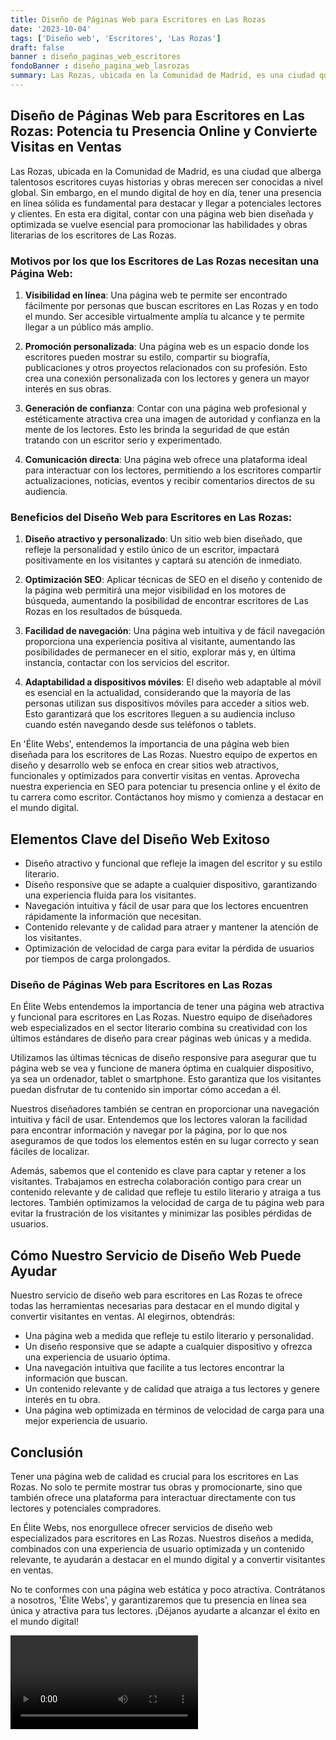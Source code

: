 ```yaml
---
title: Diseño de Páginas Web para Escritores en Las Rozas
date: '2023-10-04'
tags: ['Diseño web', 'Escritores', 'Las Rozas']
draft: false
banner : diseño_paginas_web_escritores
fondoBanner : diseño_pagina_web_lasrozas
summary: Las Rozas, ubicada en la Comunidad de Madrid, es una ciudad que alberga talentosos escritores cuyas historias y obras merecen ser conocidas a nivel global. Sin embargo, en el mundo digital de hoy en día, tener una presencia en línea sólida es fundamental para destacar y llegar a potenciales lectores y clientes. En esta era digital, contar con una página web bien diseñada y optimizada se vuelve esencial para promocionar las habilidades y obras literarias de los escritores de Las Rozas.
---
```


## **Diseño de Páginas Web para Escritores en Las Rozas: Potencia tu Presencia Online y Convierte Visitas en Ventas**

Las Rozas, ubicada en la Comunidad de Madrid, es una ciudad que alberga talentosos escritores cuyas historias y obras merecen ser conocidas a nivel global. Sin embargo, en el mundo digital de hoy en día, tener una presencia en línea sólida es fundamental para destacar y llegar a potenciales lectores y clientes. En esta era digital, contar con una página web bien diseñada y optimizada se vuelve esencial para promocionar las habilidades y obras literarias de los escritores de Las Rozas.

### **Motivos por los que los Escritores de Las Rozas necesitan una Página Web:**

1. **Visibilidad en línea**: Una página web te permite ser encontrado fácilmente por personas que buscan escritores en Las Rozas y en todo el mundo. Ser accesible virtualmente amplía tu alcance y te permite llegar a un público más amplio.

2. **Promoción personalizada**: Una página web es un espacio donde los escritores pueden mostrar su estilo, compartir su biografía, publicaciones y otros proyectos relacionados con su profesión. Esto crea una conexión personalizada con los lectores y genera un mayor interés en sus obras.

3. **Generación de confianza**: Contar con una página web profesional y estéticamente atractiva crea una imagen de autoridad y confianza en la mente de los lectores. Esto les brinda la seguridad de que están tratando con un escritor serio y experimentado.

4. **Comunicación directa**: Una página web ofrece una plataforma ideal para interactuar con los lectores, permitiendo a los escritores compartir actualizaciones, noticias, eventos y recibir comentarios directos de su audiencia.

### **Beneficios del Diseño Web para Escritores en Las Rozas:**

1. **Diseño atractivo y personalizado**: Un sitio web bien diseñado, que refleje la personalidad y estilo único de un escritor, impactará positivamente en los visitantes y captará su atención de inmediato.

2. **Optimización SEO**: Aplicar técnicas de SEO en el diseño y contenido de la página web permitirá una mejor visibilidad en los motores de búsqueda, aumentando la posibilidad de encontrar escritores de Las Rozas en los resultados de búsqueda.

3. **Facilidad de navegación**: Una página web intuitiva y de fácil navegación proporciona una experiencia positiva al visitante, aumentando las posibilidades de permanecer en el sitio, explorar más y, en última instancia, contactar con los servicios del escritor.

4. **Adaptabilidad a dispositivos móviles**: El diseño web adaptable al móvil es esencial en la actualidad, considerando que la mayoría de las personas utilizan sus dispositivos móviles para acceder a sitios web. Esto garantizará que los escritores lleguen a su audiencia incluso cuando estén navegando desde sus teléfonos o tablets.

En 'Élite Webs', entendemos la importancia de una página web bien diseñada para los escritores de Las Rozas. Nuestro equipo de expertos en diseño y desarrollo web se enfoca en crear sitios web atractivos, funcionales y optimizados para convertir visitas en ventas. Aprovecha nuestra experiencia en SEO para potenciar tu presencia online y el éxito de tu carrera como escritor. Contáctanos hoy mismo y comienza a destacar en el mundo digital.

<GifSeo />

<Cta />

## Elementos Clave del Diseño Web Exitoso
- Diseño atractivo y funcional que refleje la imagen del escritor y su estilo literario.
- Diseño responsive que se adapte a cualquier dispositivo, garantizando una experiencia fluida para los visitantes.
- Navegación intuitiva y fácil de usar para que los lectores encuentren rápidamente la información que necesitan.
- Contenido relevante y de calidad para atraer y mantener la atención de los visitantes.
- Optimización de velocidad de carga para evitar la pérdida de usuarios por tiempos de carga prolongados.

### Diseño de Páginas Web para Escritores en Las Rozas
En Élite Webs entendemos la importancia de tener una página web atractiva y funcional para escritores en Las Rozas. Nuestro equipo de diseñadores web especializados en el sector literario combina su creatividad con los últimos estándares de diseño para crear páginas web únicas y a medida.

Utilizamos las últimas técnicas de diseño responsive para asegurar que tu página web se vea y funcione de manera óptima en cualquier dispositivo, ya sea un ordenador, tablet o smartphone. Esto garantiza que los visitantes puedan disfrutar de tu contenido sin importar cómo accedan a él.

Nuestros diseñadores también se centran en proporcionar una navegación intuitiva y fácil de usar. Entendemos que los lectores valoran la facilidad para encontrar información y navegar por la página, por lo que nos aseguramos de que todos los elementos estén en su lugar correcto y sean fáciles de localizar.

Además, sabemos que el contenido es clave para captar y retener a los visitantes. Trabajamos en estrecha colaboración contigo para crear un contenido relevante y de calidad que refleje tu estilo literario y atraiga a tus lectores. También optimizamos la velocidad de carga de tu página web para evitar la frustración de los visitantes y minimizar las posibles pérdidas de usuarios.

## Cómo Nuestro Servicio de Diseño Web Puede Ayudar
Nuestro servicio de diseño web para escritores en Las Rozas te ofrece todas las herramientas necesarias para destacar en el mundo digital y convertir visitantes en ventas. Al elegirnos, obtendrás:
- Una página web a medida que refleje tu estilo literario y personalidad.
- Un diseño responsive que se adapte a cualquier dispositivo y ofrezca una experiencia de usuario óptima.
- Una navegación intuitiva que facilite a tus lectores encontrar la información que buscan.
- Un contenido relevante y de calidad que atraiga a tus lectores y genere interés en tu obra.
- Una página web optimizada en términos de velocidad de carga para una mejor experiencia de usuario.

## Conclusión
Tener una página web de calidad es crucial para los escritores en Las Rozas. No solo te permite mostrar tus obras y promocionarte, sino que también ofrece una plataforma para interactuar directamente con tus lectores y potenciales compradores.

En Élite Webs, nos enorgullece ofrecer servicios de diseño web especializados para escritores en Las Rozas. Nuestros diseños a medida, combinados con una experiencia de usuario optimizada y un contenido relevante, te ayudarán a destacar en el mundo digital y a convertir visitantes en ventas.

No te conformes con una página web estática y poco atractiva. Contrátanos a nosotros, 'Élite Webs', y garantizaremos que tu presencia en línea sea única y atractiva para tus lectores. ¡Déjanos ayudarte a alcanzar el éxito en el mundo digital!

<Video />

<CtaBot job='Escritores' city='Las Rozas'/>

<Gmaps query='Las Rozas+españa+maps' />
